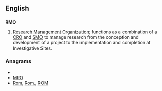 ==English==
==={{initialism}}===
'''RMO'''
# [[Research Management Organization]]; functions as a combination of a [[CRO]] and [[SMO]] to manage research from the conception and development of a project to the implementation and completion at Investigative Sites.

===Anagrams===
* {{alphagram|[[MOR#English|MOR]]}} 
* [[MRO#English|MRO]]
* [[Rom#English|Rom]], [[Rom.#English|Rom.]], [[ROM#English|ROM]]